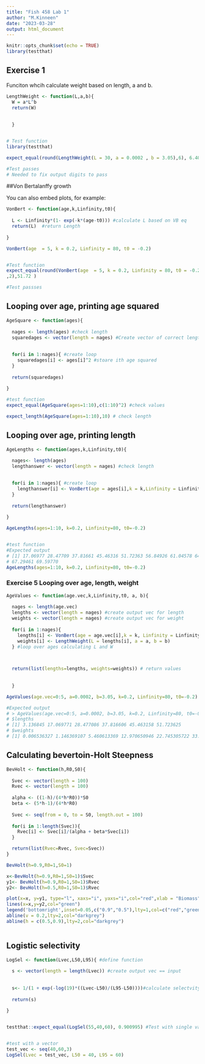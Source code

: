 ```yaml
---
title: "Fish 458 Lab 1"
author: "M.Kinneen"
date: "2023-03-28"
output: html_document
---
```


```r
knitr::opts_chunk$set(echo = TRUE)
library(testthat)
```

## Exercise 1

Funciton whcih calculate weight based on length, a and b.
```r

LengthWeight <- function(L,a,b){
  W = a*L^b
  return(W)
  
  
  }


# Test function
library(testthat)

expect_equal(round(LengthWeight(L = 30, a = 0.0002 , b = 3.05),6), 6.401029)

#Test passes
# Needed to fix output digits to pass


```

##Von Bertalanffy growth 

You can also embed plots, for example:

```r
VonBert <- function(age,k,Linfinity,t0){
  
  L <- Linfinity*(1- exp(-k*(age-t0))) #calculate L based on VB eq
  return(L)  #return Length
  
}

VonBert(age  = 5, k = 0.2, Linfinity = 80, t0 = -0.2)


#Test function
expect_equal(round(VonBert(age  = 5, k = 0.2, Linfinity = 80, t0 = -0.2)
,2),51.72 )

#Test passses
```

## Looping over age, printing age squared

```r

AgeSquare <- function(ages){
  
  nages <- length(ages) #check length
  squaredages <- vector(length = nages) #Create vector of correct length
  
  
  for(i in 1:nages){ #create loop
    squaredages[i] <- ages[i]^2 #stoare ith age squared
  }
  
  return(squaredages)
  
}

#test function
expect_equal(AgeSquare(ages=1:10),c(1:10)^2) #check values

expect_length(AgeSquare(ages=1:10),10) # check length

```



## Looping over age, printing length

```r

AgeLengths <- function(ages,k,Linfinity,t0){
  
  nages<- length(ages)
  lengthanswer <- vector(length = nages) #check length

  
  for(i in 1:nages){ #create loop
    lengthanswer[i] <- VonBert(age = ages[i],k = k,Linfinity = Linfinity, t0 = t0) #stoare ith age squared
  }
  
  return(lengthanswer)
  
}

AgeLengths(ages=1:10, k=0.2, Linfinity=80, t0=-0.2)


#test function
#Expected output
# [1] 17.06977 28.47709 37.81661 45.46316 51.72363 56.84926 61.04578 64.48160
# 67.29461 69.59770
AgeLengths(ages=1:10, k=0.2, Linfinity=80, t0=-0.2)

```
### Exercise 5  Looping over age, length, weight

```r

AgeValues <- function(age.vec,k,Linfinity,t0, a, b){
  
  nages <- length(age.vec)
  lengths <- vector(length = nages) #create output vec for length
  weights <- vector(length = nages) #create output vec for weight
  
  for(i in 1:nages){
    lengths[i] <- VonBert(age = age.vec[i],k = k, Linfinity = Linfinity,t0=t0)
    weights[i] <- LengthWeight(L = lengths[i], a = a, b = b)
  } #loop over ages calculating L and W 


  
  return(list(lengths=lengths, weights=weights)) # return values
  
  
  }

AgeValues(age.vec=0:5, a=0.0002, b=3.05, k=0.2, Linfinity=80, t0=-0.2)

#Expected output
# > AgeValues(age.vec=0:5, a=0.0002, b=3.05, k=0.2, Linfinity=80, t0=-0.2)
# $lengths
# [1] 3.136845 17.069771 28.477086 37.816606 45.463158 51.723625
# $weights
# [1] 0.006536327 1.146369107 5.460613369 12.970650946 22.745305722 33.711751572

```

## Calculating bevertoin-Holt Steepness

```r

BevHolt <- function(h,R0,S0){
  
  Svec <- vector(length = 100)
  Rvec <- vector(length = 100)
  
  alpha <- ((1-h)/(4*h*R0))*S0
  beta <- (5*h-1)/(4*h*R0)
  
  Svec <- seq(from = 0, to = S0, length.out = 100)
  
  for(i in 1:length(Svec)){
    Rvec[i] <- Svec[i]/(alpha + beta*Svec[i])
  }

  return(list(Rvec=Rvec, Svec=Svec))
}

BevHolt(h=0.9,R0=1,S0=1)

x<-BevHolt(h=0.9,R0=1,S0=1)$Svec
y1<- BevHolt(h=0.9,R0=1,S0=1)$Rvec
y2<- BevHolt(h=0.5,R0=1,S0=1)$Rvec

plot(x=x, y=y1, type="l", xaxs="i", yaxs="i",col="red",xlab = "Biomass",ylab="Recruitment")
lines(x=x,y=y2,col="green")
legend('bottomright',inset=0.05,c("0.9","0.5"),lty=1,col=c("red","green"),title="h value")
abline(v = 0.2,lty=2,col="darkgrey")
abline(h = c(0.5,0.9),lty=2,col="darkgrey")



```



## Logistic selectivity

```r

LogSel <- function(Lvec,L50,L95){ #define function
  
  s <- vector(length = length(Lvec)) #create output vec == input
  
  
  s<- 1/(1 + exp(-log(19)*((Lvec-L50)/(L95-L50))))#calculate selectvity
  
  return(s)
  
}


testthat::expect_equal(LogSel(55,40,60), 0.900995) #Test with single value


#test with a vector
test_vec <- seq(40,60,3)
LogSel(Lvec = test_vec, L50 = 40, L95 = 60)
```


